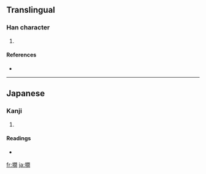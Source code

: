 ==Translingual==

===Han character===
{{Han char|rn=32|rad=土|as=12|sn=15|four=|canj=土日弓日 (GANA)}}

# {{defn|Han|sort=土12}}

====References====
* {{Han ref|kx=0239.241|hdz=10489.101|uh=58B9|ud=22713}}

----

==Japanese==

===Kanji===
{{ja-kanji|grade=|rs=土12}}

# {{defn|Japanese|sort=土12}}

====Readings====
* {{ja-readings|on=|kun=[[まま]] (mama)}}

[[fr:墹]]
[[ja:墹]]